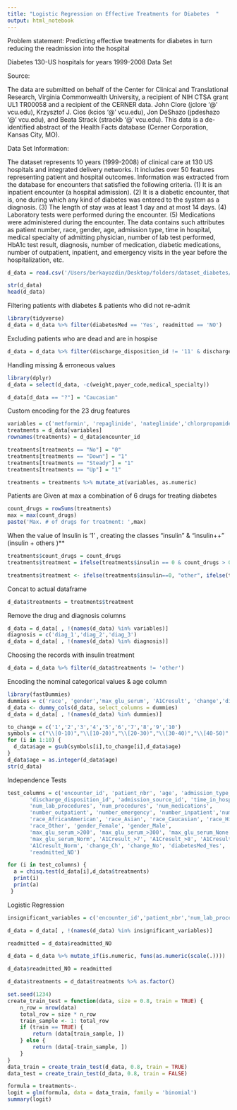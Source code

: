 ```yaml
---
title: "Logistic Regression on Effective Treatments for Diabetes  "
output: html_notebook
---
```


Problem statement: Predicting effective treatments for diabetes in turn reducing the readmission into the hospital

Diabetes 130-US hospitals for years 1999-2008 Data Set

Source:

The data are submitted on behalf of the Center for Clinical and Translational Research, Virginia Commonwealth University, a recipient of NIH CTSA grant UL1 TR00058 and a recipient of the CERNER data. John Clore (jclore '@' vcu.edu), Krzysztof J. Cios (kcios '@' vcu.edu), Jon DeShazo (jpdeshazo '@' vcu.edu), and Beata Strack (strackb '@' vcu.edu). This data is a de-identified abstract of the Health Facts database (Cerner Corporation, Kansas City, MO).

Data Set Information:

The dataset represents 10 years (1999-2008) of clinical care at 130 US hospitals and integrated delivery networks. It includes over 50 features representing patient and hospital outcomes. Information was extracted from the database for encounters that satisfied the following criteria.
(1) It is an inpatient encounter (a hospital admission).
(2) It is a diabetic encounter, that is, one during which any kind of diabetes was entered to the system as a diagnosis.
(3) The length of stay was at least 1 day and at most 14 days.
(4) Laboratory tests were performed during the encounter.
(5) Medications were administered during the encounter.
The data contains such attributes as patient number, race, gender, age, admission type, time in hospital, medical specialty of admitting physician, number of lab test performed, HbA1c test result, diagnosis, number of medication, diabetic medications, number of outpatient, inpatient, and emergency visits in the year before the hospitalization, etc.
```r
d_data = read.csv('/Users/berkayozdin/Desktop/folders/dataset_diabetes/diabetic_data.csv', stringsAsFactors = FALSE)

str(d_data)
head(d_data)
```
Filtering patients with diabetes & patients who did not re-admit
```r
library(tidyverse)
d_data = d_data %>% filter(diabetesMed == 'Yes', readmitted == 'NO')

```
Excluding patients who are dead and are in hospise
```r
d_data = d_data %>% filter(discharge_disposition_id != '11' & discharge_disposition_id != '13' & discharge_disposition_id != '14' & discharge_disposition_id != '19' & discharge_disposition_id != '20')
```
Handling missing & erroneous values
```r
library(dplyr)
d_data = select(d_data, -c(weight,payer_code,medical_specialty))

d_data[d_data == "?"] = "Caucasian"
```
Custom encoding for the 23 drug features
```r

variables = c('metformin', 'repaglinide', 'nateglinide','chlorpropamide', 'glimepiride', 'acetohexamide', 'glipizide','glyburide', 'tolbutamide', 'pioglitazone', 'rosiglitazone', 'acarbose','miglitol', 'troglitazone', 'tolazamide', 'examide', 'citoglipton','insulin', 'glyburide.metformin', 'glipizide.metformin', 'glimepiride.pioglitazone', 'metformin.rosiglitazone', 'metformin.pioglitazone')
treatments = d_data[variables]
rownames(treatments) = d_data$encounter_id

treatments[treatments == "No"] = "0"
treatments[treatments == "Down"] = "1"
treatments[treatments == "Steady"] = "1"
treatments[treatments == "Up"] = "1"

treatments = treatments %>% mutate_at(variables, as.numeric)

```
Patients are Given at max a combination of 6 drugs for treating diabetes
```r

count_drugs = rowSums(treatments)
max = max(count_drugs)
paste('Max. # of drugs for treatment: ',max)
```
When the value of Insulin is '1' , creating the classes "insulin" & "insulin++" (insulin + others )**
```r
treatments$count_drugs = count_drugs
treatments$treatment = ifelse(treatments$insulin == 0 & count_drugs > 0 ,'other', 'insulin')

treatments$treatment <- ifelse(treatments$insulin==0, "other", ifelse(treatments$insulin==1 & count_drugs > 1, "insulin++", ifelse(treatments$insulin==1 & count_drugs ==1, "insulin",NA)))

```
Concat to actual dataframe
```r
d_data$treatments = treatments$treatment
```
Remove the drug and diagnosis columns
```r
d_data = d_data[ , !(names(d_data) %in% variables)]
diagnosis = c('diag_1','diag_2','diag_3')
d_data = d_data[ , !(names(d_data) %in% diagnosis)]
```
Choosing the records with insulin treatment
```r
d_data = d_data %>% filter(d_data$treatments != 'other')
```
Encoding the nominal categorical values & age column
```r
library(fastDummies)
dummies = c('race', 'gender','max_glu_serum', 'A1Cresult', 'change','diabetesMed', 'readmitted')
d_data <- dummy_cols(d_data, select_columns = dummies)
d_data = d_data[ , !(names(d_data) %in% dummies)]

to_change = c('1','2','3','4','5','6','7','8','9','10')
symbols = c("\\[0-10)","\\[10-20)","\\[20-30)","\\[30-40)","\\[40-50)","\\[50-60)","\\[60-70)","\\[70-80)","\\[80-90)","\\[90-100)")
for (i in 1:10) {
  d_data$age = gsub(symbols[i],to_change[i],d_data$age)
}
d_data$age = as.integer(d_data$age)
str(d_data)
```
Independence Tests
```r

test_columns = c('encounter_id', 'patient_nbr', 'age', 'admission_type_id',
       'discharge_disposition_id', 'admission_source_id', 'time_in_hospital',
       'num_lab_procedures', 'num_procedures', 'num_medications',
       'number_outpatient', 'number_emergency', 'number_inpatient','number_diagnoses',
       'race_AfricanAmerican', 'race_Asian', 'race_Caucasian', 'race_Hispanic',
       'race_Other', 'gender_Female', 'gender_Male',
       'max_glu_serum_>200', 'max_glu_serum_>300', 'max_glu_serum_None',
       'max_glu_serum_Norm', 'A1Cresult_>7', 'A1Cresult_>8', 'A1Cresult_None',
       'A1Cresult_Norm', 'change_Ch', 'change_No', 'diabetesMed_Yes',
       'readmitted_NO')

for (i in test_columns) {
  a = chisq.test(d_data[i],d_data$treatments)
  print(i)
  print(a)
 }

```
Logistic Regression
```r
insignificant_variables = c('encounter_id','patient_nbr','num_lab_procedures','number_outpatient','number_emergency','race_Asian','race_Other','diabetesMed_Yes','max_glu_serum_>200','A1Cresult_>8','A1Cresult_Norm')

d_data = d_data[ , !(names(d_data) %in% insignificant_variables)]

readmitted = d_data$readmitted_NO

d_data = d_data %>% mutate_if(is.numeric, funs(as.numeric(scale(.))))

d_data$readmitted_NO = readmitted

d_data$treatments = d_data$treatments %>% as.factor()

set.seed(1234)
create_train_test = function(data, size = 0.8, train = TRUE) {
    n_row = nrow(data)
    total_row = size * n_row
    train_sample <- 1: total_row
    if (train == TRUE) {
        return (data[train_sample, ])
    } else {
        return (data[-train_sample, ])
    }
}
data_train = create_train_test(d_data, 0.8, train = TRUE)
data_test = create_train_test(d_data, 0.8, train = FALSE)

formula = treatments~.
logit = glm(formula, data = data_train, family = 'binomial')
summary(logit)
```

